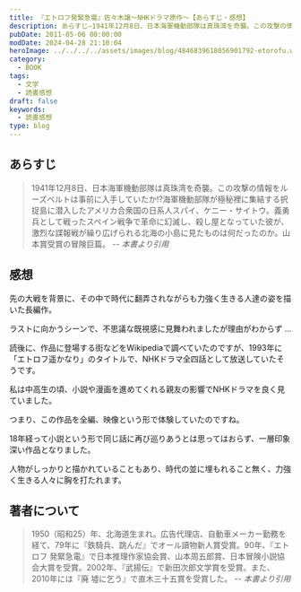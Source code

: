 ```yaml
---
title: 『エトロフ発緊急電』佐々木譲～NHKドラマ原作～【あらすじ・感想】
description: あらすじ―1941年12月8日、日本海軍機動部隊は真珠湾を奇襲。この攻撃の情報をルーズベルトは事前に入手していたか!?海軍機動部隊が極秘裡に集結する択捉島に潜入したアメリカ合衆国の日系人スパイ、ケニー・サイトウ。彼が激烈な諜報戦が繰り広げられる北海の小島に見たものは何だったのか。
pubDate: 2011-05-06 00:00:00
modDate: 2024-04-28 21:10:04
heroImage: ../../../../assets/images/blog/4846839618056901792-etorofu.webp
category:
  - BOOK
tags:
  - 文学
  - 読書感想
draft: false
keywords:
  - 読書感想
type: blog
---
```



## あらすじ

> 1941年12月8日、日本海軍機動部隊は真珠湾を奇襲。この攻撃の情報をルーズベルトは事前に入手していたか!?海軍機動部隊が極秘裡に集結する択捉島に潜入したアメリカ合衆国の日系人スパイ、ケニー・サイトウ。義勇兵として戦ったスペイン戦争で革命に幻滅し、殺し屋となっていた彼が、激烈な諜報戦が繰り広げられる北海の小島に見たものは何だったのか。山本賞受賞の冒険巨篇。 <cite>-- 本書より引用</cite>

## 感想

先の大戦を背景に、その中で時代に翻弄されながらも力強く生きる人達の姿を描いた長編作。

ラストに向かうシーンで、不思議な既視感に見舞われましたが理由がわからず ...

読後に、作品に登場する街などをWikipediaで調べていたのですが、1993年に「エトロフ遥かなり」のタイトルで、NHKドラマ全四話として放送していたそうです。

<BlogCard
  title='土曜ドラマ　エトロフ遥かなり｜番組｜NHKアーカイブス'
  description='開戦前夜。真珠湾攻撃の機密情報をめぐって、米海軍諜報部の一員として日本に送り込まれた日系アメリカ人が展開するサスペンス歴史アクション。終戦の日にちなんだ特集番組として放送されたドラマ。戦争にほんろうされる主人公の男女と、二人の周囲の人々が織りなす愛情と悲劇を描いた。昭和１６年日米開戦前夜。果たして真珠湾攻撃は実行されるのか。日本海軍の動向を探るため、日系二世で米国のスパイ・賢一郎は、単身エトロフ島に潜入する。島で暮らす娘・ゆきは、賢一郎の正体を知らないまま、恋に落ちる。しかし、賢一郎には、日本の憲兵の追手が迫っていた・・・。'
  url='https://www2.nhk.or.jp/archives/movies/?id=D0009040292_00000'
  domain='www2.nhk.or.jp'
/>

私は中高生の頃、小説や漫画を進めてくれる親友の影響でNHKドラマを良く見ていました。

つまり、この作品を全編、映像という形で体験していたのですね。

18年経って小説という形で同じ話に再び巡りあうとは思ってはおらず、一層印象深い作品となりました。

人物がしっかりと描かれていることもあり、時代の並に埋もれること無く、力強く生きる人々に胸を打たれます。

<div class='not-prose'>
  <div data-vc_mylinkbox_id='886768611'></div>
</div>

## 著者について

> 1950（昭和25）年、北海道生まれ。広告代理店、自動車メーカー勤務を経て、79年に『鉄騎兵、跳んだ』でオール讀物新人賞受賞。90年、『エトロフ 発緊急電』で日本推理作家協会賞、山本周五郎賞、日本冒険小説協会大賞を受賞。2002年、『武揚伝』で新田次郎文学賞を受賞。また、2010年には『廃 墟に乞う』で直木三十五賞を受賞した。 <cite>-- 本書より引用</cite>
